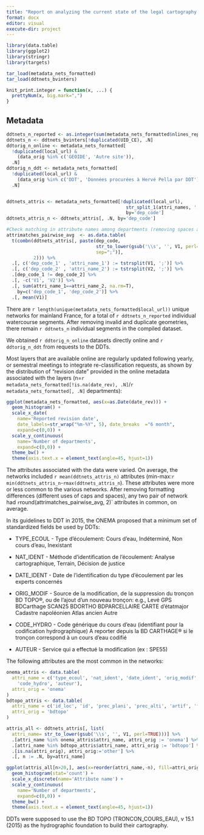 ```yaml
---
title: "Report on analyzing the current state of the legal cartography of watercourses in France"
format: docx
editor: visual
execute-dir: project
---
```


```r
library(data.table)
library(ggplot2)
library(stringr)
library(targets)

tar_load(metadata_nets_formatted)
tar_load(ddtnets_bvinters)

knit_print.integer = function(x, ...) {
  prettyNum(x, big.mark=",")
}
```

## Metadata
```r
ddtnets_n_reported <- as.integer(sum(metadata_nets_formatted$nlines_reported))
ddtnets_n <- ddtnets_bvinters[!duplicated(UID_CE), .N]
ddtorig_n_online <- metadata_nets_formatted[
  !duplicated(local_url) &
    (data_orig %in% c('GEOIDE', 'Autre site')), 
  .N]
ddtorig_n_ddt <- metadata_nets_formatted[
  !duplicated(local_url) & 
    (data_orig %in% c('DDT', 'Données procurées à Hervé Pella par DDT')), 
  .N]


ddtnets_attris <- metadata_nets_formatted[!duplicated(local_url),
                                            str_split_1(attri_names, ';'),
                                            by='dep_code']
ddtnets_attris_n <- ddtnets_attris[, .N, by='dep_code']

#Check matching in attribute names among departments (removing spaces and caps)
attrimatches_pairwise_avg  <- as.data.table(
  t(combn(ddtnets_attris[, paste(dep_code, 
                                 str_to_lower(gsub('\\s', '', V1, perl=TRUE)), 
                                 sep=";")],
          2))) %>%
  .[, c('dep_code_1' , 'attri_name_1') := tstrsplit(V1, ';')] %>%
  .[, c('dep_code_2' , 'attri_name_2') := tstrsplit(V2, ';')] %>%
  .[dep_code_1 != dep_code_2] %>%
  .[, -c('V1', 'V2')] %>%
  .[, sum(attri_name_1==attri_name_2, na.rm=T), 
    by=c('dep_code_1', 'dep_code_2')] %>%
  .[, mean(V1)]
```

There are `r length(unique(metadata_nets_formatted$local_url))` unique networks for mainland France, for a total of `r ddtnets_n_reported` individual watercourse segments. After removing invalid and duplicate geometries, there remain `r ddtnets_n` individual segments in the compiled dataset.

We obtained `r ddtorig_n_online` datasets directly online and `r ddtorig_n_ddt` from requests to the DDTs. 

Most layers that are available online are regularly updated following yearly, or semestral meetings to integrate re-classification requests, as shown by the distribution of "revision date" provided in the online metadata associated with the layers (n=`r metadata_nets_formatted[!is.na(date_rev), .N]`/`r metadata_nets_formatted[, .N]` departments):

```r
ggplot(metadata_nets_formatted, aes(x=as.Date(date_rev))) +
  geom_histogram() +
  scale_x_date(
    name='Reported revision date',
    date_labels=str_wrap("%m-%Y", 5), date_breaks  ="6 month",
    expand=c(0,0)) + 
  scale_y_continuous(
    name='Number of departments',
    expand=c(0,0)) +
  theme_bw() +
  theme(axis.text.x = element_text(angle=45, hjust=1))
```

The attributes associated with the data were varied. On average, the networks included `r mean(ddtnets_attris_n)` attributes (min-max:`r min(ddtnets_attris_n`-`rmax(ddtnets_attris_n`). These attributes were more or less common to the various networks. After removing formatting differences (different uses of caps and spaces), any two pair of network had `r `round(attrimatches_pairwise_avg, 2)` attributes in common, on average.

In its guidelines to DDT in 2015, the ONEMA proposed that a minimum set of standardized fields be used by DDTs:

-   TYPE_ECOUL - Type d'écoulement: Cours d'eau, Indéterminé, Non cours d'eau, Inexistant

-   NAT_IDENT - Méthode d'identification de l'écoulement: Analyse cartographique, Terrain, Décision de justice

-   DATE_IDENT - Date de l'identification du type d'écoulement par les experts concernés

-   ORIG_MODIF - Source de la modification, de la suppression du tronçon BD TOPO®, ou de l'ajout d'un nouveau tronçon: e.g., Levé GPS BDCarthage SCAN25 BDORTHO BDPARCELLAIRE CARTE d'étatmajor Cadastre napoléonien Atlas ancien Autre

-   CODE_HYDRO - Code générique du cours d'eau (identifiant pour la codification hydrographique) A reporter depuis la BD CARTHAGE® si le tronçon correspond à un cours d'eau codifié

-   AUTEUR - Service qui a effectué la modification (ex : SPE55)

The following attributes are the most common in the networks:
```r
onema_attris <- data.table(
  attri_name = c('type_ecoul', 'nat_ident', 'date_ident', 'orig_modif',
    'code_hydro', 'auteur'),
  attri_orig = 'onema'
)
bdtopo_attris <- data.table(
  attri_name = c('id_loc', 'id', 'prec_plani', 'prec_alti', 'artif', 'fictif', 'franchisst', 'nom', 'pos_sol', 'regime', 'z_ini', 'prec_p_m', 'prec_a_m', 'artif_m', 'fictif_m', 'franchis_m', 'nom_m', 'pos_sol_m', 'regime_m', 'z_ini_m', 'z_fin_m'),
  attri_orig = 'bdtopo'
)

attris_all <- ddtnets_attris[, list(
  attri_name= str_to_lower(gsub('\\s', '', V1, perl=TRUE)))] %>%
  .[attri_name %in% onema_attris$attri_name, attri_orig := 'onema'] %>%
  .[attri_name %in% bdtopo_attris$attri_name, attri_orig := 'bdtopo'] %>%
  .[is.na(attri_orig), attri_orig:='other'] %>%
  .[, n := .N, by=attri_name]

ggplot(attris_all[n>20,], aes(x=reorder(attri_name,-n), fill=attri_orig)) +
  geom_histogram(stat='count') +
  scale_x_discrete(name='Attribute name') +
  scale_y_continuous(
    name='Number of departments',
    expand=c(0,0)) +
  theme_bw() + 
  theme(axis.text.x = element_text(angle=45, hjust=1))
```


DDTs were supposed to use the BD TOPO (TRONCON_COURS_EAU), v 15.1 (2015) as the hydrographic foundation to build their cartography.
